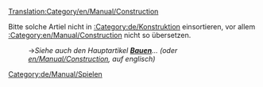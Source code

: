 [[Translation:Category/en/Manual/Construction]]


{{en/Bilingual box| de
| Artikel, die sich damit beschäftigen, wie man etwas baut, sind hier aufgelistet.
| Articles dealing with how to construct things are listed here.}}
Bitte solche Artiel nicht in [[:Category:de/Konstruktion]] einsortieren, vor allem [[:Category:en/Manual/Construction]] nicht so übersetzen.
:→''Siehe auch den Hauptartikel '''[[de/Bauen|Bauen]]'''... (oder [[en/Manual/Construction]], auf englisch)''

[[Category:de/Manual/Spielen]]